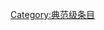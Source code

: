 {{catmore1|[[Wikipedia:動畫專題|Wikipedia:動畫專題]]}}
{{Articles by Quality|topic=动画|project=动画|format=TOC}}
{{Wikipedia category}}
{{emptycat}}
[[Category:典范级条目|Category:典范级条目]]